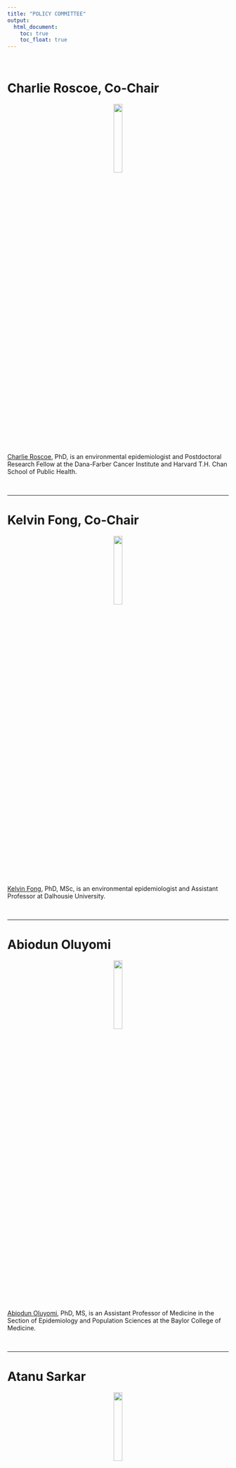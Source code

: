 ```yaml
---
title: "POLICY COMMITTEE"
output:
  html_document:
    toc: true
    toc_float: true
---
```

<br>

# Charlie Roscoe, Co-Chair

<p align = "center">
<img src = "Images/CharlieRoscoe.jpg" style = "width:20%"> 
</p>

[Charlie Roscoe](https://www.hsph.harvard.edu/profile/charlie-roscoe/){target="_blank"}, PhD, is an environmental epidemiologist and Postdoctoral Research Fellow at the Dana-Farber Cancer Institute and Harvard T.H. Chan School of Public Health. 

<br>

***

# Kelvin Fong, Co-Chair

<p align = "center">
<img src = "Images/Kelvin.jpg" style = "width:20%"> 
</p>

[Kelvin Fong](https://kelvinfong.ca/){target="_blank"}, PhD, MSc, is an environmental epidemiologist and Assistant Professor at Dalhousie University. 

<br>

***

# Abiodun Oluyomi

<p align = "center">
<img src = "Images/Abiodun.jpeg" style = "width:20%"> 
</p>

[Abiodun Oluyomi](https://www.bcm.edu/people/view/abiodun-oluyomi-ph-d-m-s/9e7e0972-f9b7-11e6-8210-005056b104be){target="_blank"}, PhD, MS, is an Assistant Professor of Medicine in the Section of Epidemiology and Population Sciences at the Baylor College of Medicine.

<br>

***

# Atanu Sarkar

<p align = "center">
<img src = "Images/Atanu.jpg" style = "width:20%"> 
</p>

[Atanu Sarkur](https://www.med.mun.ca/Medicine/Faculty/Sarkar,-Atanu.aspx){target="_blank"}, is an Associate Professor of Environmental and Occupational Health at the Memorial University of Newfoundland. 
<br>

***

# Paul Villeneuve

<p align = "center">
<img src = "Images/Paul.jpg" style = "width:20%"> 
</p>

[Paul Villeneuve](https://carleton.ca/eoel/){target="_blank"}, PhD, is currently a Professor in the School of Mathematics and Statistics, while holding appointments in the Department of Health Sciences and in the Departments of Health Sciences and Neurosciences at Carleton University. 
<br>
